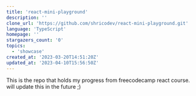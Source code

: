 ```yaml
---
title: 'react-mini-playground'
description: ''
clone_url: 'https://github.com/shricodev/react-mini-playground.git'
language: 'TypeScript'
homepage: ''
stargazers_count: '0'
topics:
  - 'showcase'
created_at: '2023-03-20T14:51:20Z'
updated_at: '2023-04-10T15:56:50Z'
---
```


This is the repo that holds my progress from freecodecamp react course. will
update this in the future ;)
